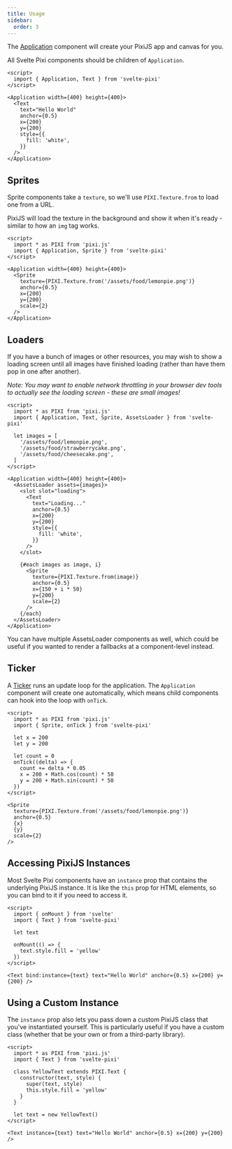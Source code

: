 ```yaml
---
title: Usage
sidebar:
  order: 3
---
```


The [Application](/docs/components/application) component will create your PixiJS app and canvas for you.

All Svelte Pixi components should be children of `Application`.

```svelte example csr noApp
<script>
  import { Application, Text } from 'svelte-pixi'
</script>

<Application width={400} height={400}>
  <Text
    text="Hello World"
    anchor={0.5}
    x={200}
    y={200}
    style={{
      fill: 'white',
    }}
  />
</Application>
```

## Sprites

Sprite components take a `texture`, so we'll use `PIXI.Texture.from` to load one from a URL.

PixiJS will load the texture in the background and show it when it's ready - similar to how an `img` tag works.

```svelte example csr noApp
<script>
  import * as PIXI from 'pixi.js'
  import { Application, Sprite } from 'svelte-pixi'
</script>

<Application width={400} height={400}>
  <Sprite
    texture={PIXI.Texture.from('/assets/food/lemonpie.png')}
    anchor={0.5}
    x={200}
    y={200}
    scale={2}
  />
</Application>
```

## Loaders

If you have a bunch of images or other resources, you may wish to show a loading screen until all images have finished loading (rather than have them pop in one after another).

_Note: You may want to enable network throttling in your browser dev tools to actually see the loading screen - these are small images!_

```svelte example csr noApp
<script>
  import * as PIXI from 'pixi.js'
  import { Application, Text, Sprite, AssetsLoader } from 'svelte-pixi'

  let images = [
    '/assets/food/lemonpie.png',
    '/assets/food/strawberrycake.png',
    '/assets/food/cheesecake.png',
  ]
</script>

<Application width={400} height={400}>
  <AssetsLoader assets={images}>
    <slot slot="loading">
      <Text
        text="Loading..."
        anchor={0.5}
        x={200}
        y={200}
        style={{
          fill: 'white',
        }}
      />
    </slot>

    {#each images as image, i}
      <Sprite
        texture={PIXI.Texture.from(image)}
        anchor={0.5}
        x={150 + i * 50}
        y={200}
        scale={2}
      />
    {/each}
  </AssetsLoader>
</Application>
```

You can have multiple AssetsLoader components as well, which could be useful if you wanted to render a fallbacks at a component-level instead.

## Ticker

A [Ticker](/docs/components/ticker) runs an update loop for the application. The `Application` component will create one automatically, which means child components can hook into the loop with `onTick`.

```svelte example csr
<script>
  import * as PIXI from 'pixi.js'
  import { Sprite, onTick } from 'svelte-pixi'

  let x = 200
  let y = 200

  let count = 0
  onTick((delta) => {
    count += delta * 0.05
    x = 200 + Math.cos(count) * 50
    y = 200 + Math.sin(count) * 50
  })
</script>

<Sprite
  texture={PIXI.Texture.from('/assets/food/lemonpie.png')}
  anchor={0.5}
  {x}
  {y}
  scale={2}
/>
```

## Accessing PixiJS Instances

Most Svelte Pixi components have an `instance` prop that contains the underlying PixiJS instance. It is like the `this` prop for HTML elements, so you can bind to it if you need to access it.

```svelte example csr
<script>
  import { onMount } from 'svelte'
  import { Text } from 'svelte-pixi'

  let text

  onMount(() => {
    text.style.fill = 'yellow'
  })
</script>

<Text bind:instance={text} text="Hello World" anchor={0.5} x={200} y={200} />
```

## Using a Custom Instance

The `instance` prop also lets you pass down a custom PixiJS class that you've instantiated yourself. This is particularly useful if you have a custom class (whether that be your own or from a third-party library).

```svelte example csr
<script>
  import * as PIXI from 'pixi.js'
  import { Text } from 'svelte-pixi'

  class YellowText extends PIXI.Text {
    constructor(text, style) {
      super(text, style)
      this.style.fill = 'yellow'
    }
  }

  let text = new YellowText()
</script>

<Text instance={text} text="Hello World" anchor={0.5} x={200} y={200} />
```
